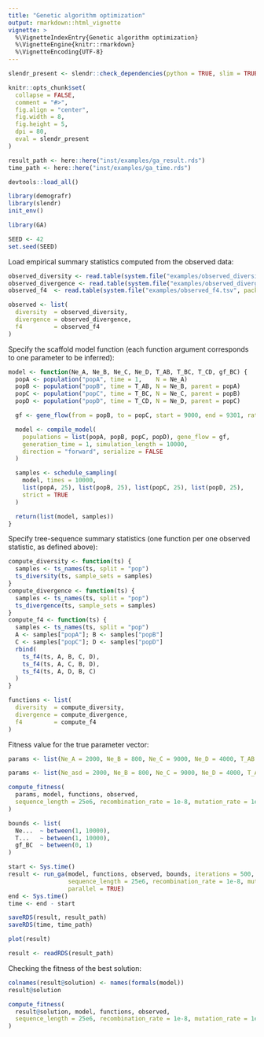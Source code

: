 ```yaml
---
title: "Genetic algorithm optimization"
output: rmarkdown::html_vignette
vignette: >
  %\VignetteIndexEntry{Genetic algorithm optimization}
  %\VignetteEngine{knitr::rmarkdown}
  %\VignetteEncoding{UTF-8}
---
```


```r
slendr_present <- slendr::check_dependencies(python = TRUE, slim = TRUE, quit = FALSE)

knitr::opts_chunk$set(
  collapse = FALSE,
  comment = "#>",
  fig.align = "center",
  fig.width = 8,
  fig.height = 5,
  dpi = 80,
  eval = slendr_present
)

result_path <- here::here("inst/examples/ga_result.rds")
time_path <- here::here("inst/examples/ga_time.rds")

devtools::load_all()
```

```r
library(demografr)
library(slendr)
init_env()

library(GA)

SEED <- 42
set.seed(SEED)
```

Load empirical summary statistics computed from the observed data:

```r
observed_diversity <- read.table(system.file("examples/observed_diversity.tsv", package = "demografr"), header = TRUE)
observed_divergence <- read.table(system.file("examples/observed_divergence.tsv", package = "demografr"), header = TRUE)
observed_f4  <- read.table(system.file("examples/observed_f4.tsv", package = "demografr"), header = TRUE)

observed <- list(
  diversity  = observed_diversity,
  divergence = observed_divergence,
  f4         = observed_f4
)
```

Specify the scaffold model function (each function argument corresponds to one parameter to be inferred):

```r
model <- function(Ne_A, Ne_B, Ne_C, Ne_D, T_AB, T_BC, T_CD, gf_BC) {
  popA <- population("popA", time = 1,    N = Ne_A)
  popB <- population("popB", time = T_AB, N = Ne_B, parent = popA)
  popC <- population("popC", time = T_BC, N = Ne_C, parent = popB)
  popD <- population("popD", time = T_CD, N = Ne_D, parent = popC)

  gf <- gene_flow(from = popB, to = popC, start = 9000, end = 9301, rate = gf_BC)

  model <- compile_model(
    populations = list(popA, popB, popC, popD), gene_flow = gf,
    generation_time = 1, simulation_length = 10000,
    direction = "forward", serialize = FALSE
  )

  samples <- schedule_sampling(
    model, times = 10000,
    list(popA, 25), list(popB, 25), list(popC, 25), list(popD, 25),
    strict = TRUE
  )

  return(list(model, samples))
}
```

Specify tree-sequence summary statistics (one function per one observed statistic, as defined above):

```r
compute_diversity <- function(ts) {
  samples <- ts_names(ts, split = "pop")
  ts_diversity(ts, sample_sets = samples)
}
compute_divergence <- function(ts) {
  samples <- ts_names(ts, split = "pop")
  ts_divergence(ts, sample_sets = samples)
}
compute_f4 <- function(ts) {
  samples <- ts_names(ts, split = "pop")
  A <- samples["popA"]; B <- samples["popB"]
  C <- samples["popC"]; D <- samples["popD"]
  rbind(
    ts_f4(ts, A, B, C, D),
    ts_f4(ts, A, C, B, D),
    ts_f4(ts, A, D, B, C)
  )
}

functions <- list(
  diversity  = compute_diversity,
  divergence = compute_divergence,
  f4         = compute_f4
)
```


<!-- ```{r} -->
<!-- saveRDS(result, result_path) -->
<!-- saveRDS(time, time_path) -->
<!-- ``` -->

<!-- ```{r} -->
<!-- result <- readRDS(result_path) -->
<!-- time <- readRDS(time_path) -->
<!-- ``` -->

Fitness value for the true parameter vector:

```r
params <- list(Ne_A = 2000, Ne_B = 800, Ne_C = 9000, Ne_D = 4000, T_AB = 2000, T_BC = 6000, T_CD = 8000, gf = 0.1)

params <- list(Ne_asd = 2000, Ne_B = 800, Ne_C = 9000, Ne_D = 4000, T_AB = 2000, T_BC = 6000, T_CD = 8000, gf = 0.1)

compute_fitness(
  params, model, functions, observed,
  sequence_length = 25e6, recombination_rate = 1e-8, mutation_rate = 1e-8
)
```

```r
bounds <- list(
  Ne...  ~ between(1, 10000),
  T...   ~ between(1, 10000),
  gf_BC  ~ between(0, 1)
)

start <- Sys.time()
result <- run_ga(model, functions, observed, bounds, iterations = 500,
                 sequence_length = 25e6, recombination_rate = 1e-8, mutation_rate = 1e-8,
                 parallel = TRUE)
end <- Sys.time()
time <- end - start
```

```r
saveRDS(result, result_path)
saveRDS(time, time_path)
```


```r
plot(result)
```

```r
result <- readRDS(result_path)
```

Checking the fitness of the best solution:

```r
colnames(result@solution) <- names(formals(model))
result@solution
```

```r
compute_fitness(
  result@solution, model, functions, observed,
  sequence_length = 25e6, recombination_rate = 1e-8, mutation_rate = 1e-8
)
```



